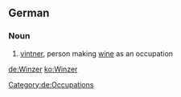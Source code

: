 {{wikipedia|lang=de}}
==German==
===Noun===
{{de-noun|g=m|genitive=Winzers|plural=Winzer}}
# [[vintner]], person making [[wine]] as an occupation
[[Category:de:Occupations]]

[[de:Winzer]]
[[ko:Winzer]]